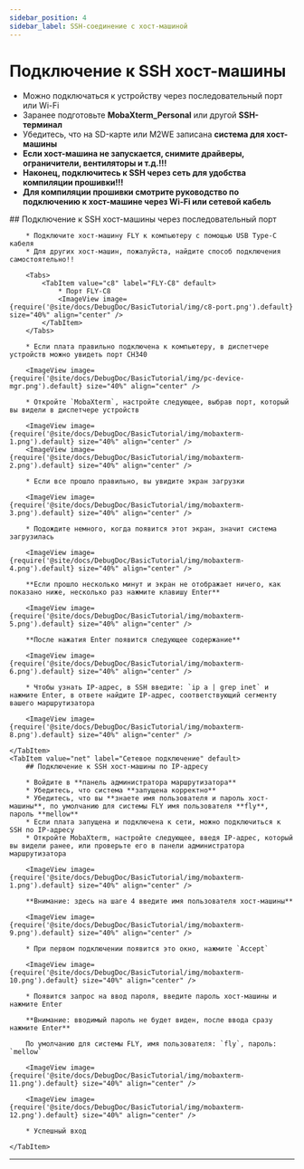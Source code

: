 ```yaml
---
sidebar_position: 4
sidebar_label: SSH-соединение с хост-машиной
---
```






# Подключение к SSH хост-машины


* Можно подключаться к устройству через последовательный порт или Wi-Fi
* Заранее подготовьте **MobaXterm_Personal** или другой **SSH-терминал**
* Убедитесь, что на SD-карте или M2WE записана **система для хост-машины**
* **Если хост-машина не запускается, снимите драйверы, ограничители, вентиляторы и т.д.!!!**
* **Наконец, подключитесь к SSH через сеть для удобства компиляции прошивки!!!**
* **Для компиляции прошивки смотрите руководство по подключению к хост-машине через Wi-Fi или сетевой кабель**

<Tabs>
    <TabItem value="serial" label="Подключение через последовательный порт" default>
        ## Подключение к SSH хост-машины через последовательный порт

        * Подключите хост-машину FLY к компьютеру с помощью USB Type-C кабеля
        * Для других хост-машин, пожалуйста, найдите способ подключения самостоятельно!!

        <Tabs>
            <TabItem value="c8" label="FLY-C8" default>
                * Порт FLY-C8
                <ImageView image={require('@site/docs/DebugDoc/BasicTutorial/img/c8-port.png').default} size="40%" align="center" />
            </TabItem>
        </Tabs>

        * Если плата правильно подключена к компьютеру, в диспетчере устройств можно увидеть порт CH340

        <ImageView image={require('@site/docs/DebugDoc/BasicTutorial/img/pc-device-mgr.png').default} size="40%" align="center" />

        * Откройте `MobaXterm`, настройте следующее, выбрав порт, который вы видели в диспетчере устройств

        <ImageView image={require('@site/docs/DebugDoc/BasicTutorial/img/mobaxterm-1.png').default} size="40%" align="center" />
        <ImageView image={require('@site/docs/DebugDoc/BasicTutorial/img/mobaxterm-2.png').default} size="40%" align="center" />

        * Если все прошло правильно, вы увидите экран загрузки

        <ImageView image={require('@site/docs/DebugDoc/BasicTutorial/img/mobaxterm-3.png').default} size="40%" align="center" />

        * Подождите немного, когда появится этот экран, значит система загрузилась

        <ImageView image={require('@site/docs/DebugDoc/BasicTutorial/img/mobaxterm-4.png').default} size="40%" align="center" />

        **Если прошло несколько минут и экран не отображает ничего, как показано ниже, несколько раз нажмите клавишу Enter**

        <ImageView image={require('@site/docs/DebugDoc/BasicTutorial/img/mobaxterm-5.png').default} size="40%" align="center" />

        **После нажатия Enter появится следующее содержание**

        <ImageView image={require('@site/docs/DebugDoc/BasicTutorial/img/mobaxterm-6.png').default} size="40%" align="center" />

        * Чтобы узнать IP-адрес, в SSH введите: `ip a | grep inet` и нажмите Enter, в ответе найдите IP-адрес, соответствующий сегменту вашего маршрутизатора

        <ImageView image={require('@site/docs/DebugDoc/BasicTutorial/img/mobaxterm-8.png').default} size="40%" align="center" />

    </TabItem>
    <TabItem value="net" label="Сетевое подключение" default>
        ## Подключение к SSH хост-машины по IP-адресу

        * Войдите в **панель администратора маршрутизатора**
        * Убедитесь, что система **запущена корректно**
        * Убедитесь, что вы **знаете имя пользователя и пароль хост-машины**, по умолчанию для системы FLY имя пользователя **fly**, пароль **mellow**
        * Если плата запущена и подключена к сети, можно подключиться к SSH по IP-адресу
        * Откройте MobaXterm, настройте следующее, введя IP-адрес, который вы видели ранее, или проверьте его в панели администратора маршрутизатора

        <ImageView image={require('@site/docs/DebugDoc/BasicTutorial/img/mobaxterm-1.png').default} size="40%" align="center" />

        **Внимание: здесь на шаге 4 введите имя пользователя хост-машины**

        <ImageView image={require('@site/docs/DebugDoc/BasicTutorial/img/mobaxterm-9.png').default} size="40%" align="center" />

        * При первом подключении появится это окно, нажмите `Accept`

        <ImageView image={require('@site/docs/DebugDoc/BasicTutorial/img/mobaxterm-10.png').default} size="40%" align="center" />

        * Появится запрос на ввод пароля, введите пароль хост-машины и нажмите Enter

        **Внимание: вводимый пароль не будет виден, после ввода сразу нажмите Enter**

        По умолчанию для системы FLY, имя пользователя: `fly`, пароль: `mellow`

        <ImageView image={require('@site/docs/DebugDoc/BasicTutorial/img/mobaxterm-11.png').default} size="40%" align="center" />

        <ImageView image={require('@site/docs/DebugDoc/BasicTutorial/img/mobaxterm-12.png').default} size="40%" align="center" />

        * Успешный вход

    </TabItem>
</Tabs>

----
